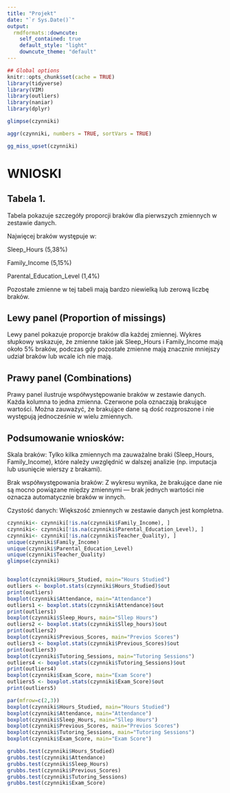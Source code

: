 ```yaml
---
title: "Projekt"
date: "`r Sys.Date()`"
output:
  rmdformats::downcute:
    self_contained: true
    default_style: "light"
    downcute_theme: "default"
---
```


```r
## Global options
knitr::opts_chunk$set(cache = TRUE)
library(tidyverse)
library(VIM)
library(outliers)
library(naniar)
library(dplyr)
```

```r
glimpse(czynniki)
```

```r
aggr(czynniki, numbers = TRUE, sortVars = TRUE)
```
```r
gg_miss_upset(czynniki)
```

# WNIOSKI

## Tabela 1.

Tabela pokazuje szczegóły proporcji braków dla pierwszych zmiennych w zestawie danych.

Najwięcej braków występuje w:

Sleep_Hours (5,38%)

Family_Income (5,15%)

Parental_Education_Level (1,4%)

Pozostałe zmienne w tej tabeli mają bardzo niewielką lub zerową liczbę braków.

## Lewy panel (Proportion of missings)

Lewy panel pokazuje proporcje braków dla każdej zmiennej. Wykres słupkowy wskazuje, że zmienne takie jak Sleep_Hours i Family_Income mają około 5% braków, podczas gdy pozostałe zmienne mają znacznie mniejszy udział braków lub wcale ich nie mają.

## Prawy panel (Combinations)

Prawy panel ilustruje współwystępowanie braków w zestawie danych. Każda kolumna to jedna zmienna. Czerwone pola oznaczają brakujące wartości. Można zauważyć, że brakujące dane są dość rozproszone i nie występują jednocześnie w wielu zmiennych.

## Podsumowanie wniosków:

Skala braków: Tylko kilka zmiennych ma zauważalne braki (Sleep_Hours, Family_Income), które należy uwzględnić w dalszej analizie (np. imputacja lub usunięcie wierszy z brakami).

Brak współwystępowania braków: Z wykresu wynika, że brakujące dane nie są mocno powiązane między zmiennymi — brak jednych wartości nie oznacza automatycznie braków w innych.

Czystość danych: Większość zmiennych w zestawie danych jest kompletna.


```r
czynniki<- czynniki[!is.na(czynniki$Family_Income), ]
czynniki<- czynniki[!is.na(czynniki$Parental_Education_Level), ]
czynniki<- czynniki[!is.na(czynniki$Teacher_Quality), ]
unique(czynniki$Family_Income)
unique(czynniki$Parental_Education_Level)
unique(czynniki$Teacher_Quality)
glimpse(czynniki)
```

```r

```


```r
boxplot(czynniki$Hours_Studied, main="Hours Studied") 
outliers <- boxplot.stats(czynniki$Hours_Studied)$out 
print(outliers)
boxplot(czynniki$Attendance, main="Attendance")
outliers1 <- boxplot.stats(czynniki$Attendance)$out 
print(outliers1)
boxplot(czynniki$Sleep_Hours, main="Sllep Hours")
outliers2 <- boxplot.stats(czynniki$Sllep_hours)$out 
print(outliers2)
boxplot(czynniki$Previous_Scores, main="Previos Scores")
outliers3 <- boxplot.stats(czynniki$Previous_Scores)$out 
print(outliers3)
boxplot(czynniki$Tutoring_Sessions, main="Tutoring Sessions")
outliers4 <- boxplot.stats(czynniki$Tutoring_Sessions)$out 
print(outliers4)
boxplot(czynniki$Exam_Score, main="Exam Score")
outliers5 <- boxplot.stats(czynniki$Exam_Score)$out 
print(outliers5)
```

```r
par(mfrow=c(2,3))
boxplot(czynniki$Hours_Studied, main="Hours Studied") 
boxplot(czynniki$Attendance, main="Attendance")
boxplot(czynniki$Sleep_Hours, main="Sllep Hours")
boxplot(czynniki$Previous_Scores, main="Previos Scores")
boxplot(czynniki$Tutoring_Sessions, main="Tutoring Sessions")
boxplot(czynniki$Exam_Score, main="Exam Score")
```

```r
grubbs.test(czynniki$Hours_Studied)
grubbs.test(czynniki$Attendance)
grubbs.test(czynniki$Sleep_Hours)
grubbs.test(czynniki$Previous_Scores)
grubbs.test(czynniki$Tutoring_Sessions)
grubbs.test(czynniki$Exam_Score)
```
